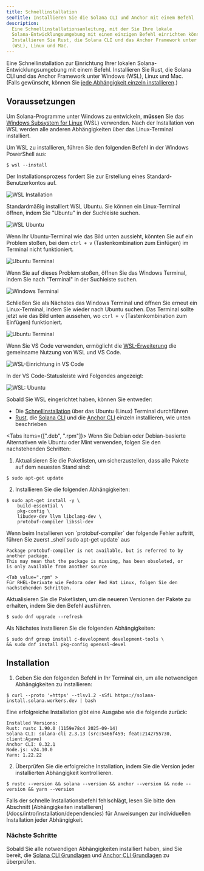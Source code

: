 ```yaml
---
title: Schnellinstallation
seoTitle: Installieren Sie die Solana CLI und Anchor mit einem Befehl
description:
  Eine Schnellinstallationsanleitung, mit der Sie Ihre lokale
  Solana-Entwicklungsumgebung mit einem einzigen Befehl einrichten können.
  Installieren Sie Rust, die Solana CLI und das Anchor Framework unter Windows
  (WSL), Linux und Mac.
---
```


Eine Schnellinstallation zur Einrichtung Ihrer lokalen
Solana-Entwicklungsumgebung mit einem Befehl. Installieren Sie Rust, die Solana
CLI und das Anchor Framework unter Windows (WSL), Linux und Mac. (Falls
gewünscht, können Sie
[jede Abhängigkeit einzeln installieren](/docs/intro/installation/dependencies).)

## Voraussetzungen

<Accordions>
<Accordion title="Windows">

Um Solana-Programme unter Windows zu entwickeln, **müssen** Sie das
[Windows Subsystem for Linux](https://learn.microsoft.com/de-de/windows/wsl/install)
(WSL) verwenden. Nach der Installation von WSL werden alle anderen
Abhängigkeiten über das Linux-Terminal installiert.

Um WSL zu installieren, führen Sie den folgenden Befehl in der Windows
PowerShell aus:

```terminal
$ wsl --install
```

Der Installationsprozess fordert Sie zur Erstellung eines
Standard-Benutzerkontos auf.

![WSL Installation](/assets/docs/intro/installation/wsl-install.png)

Standardmäßig installiert WSL Ubuntu. Sie können ein Linux-Terminal öffnen,
indem Sie "Ubuntu" in der Suchleiste suchen.

![WSL Ubuntu](/assets/docs/intro/installation/wsl-ubuntu-search.png)

Wenn Ihr Ubuntu-Terminal wie das Bild unten aussieht, könnten Sie auf ein
Problem stoßen, bei dem `ctrl + v` (Tastenkombination zum Einfügen) im Terminal
nicht funktioniert.

![Ubuntu Terminal](/assets/docs/intro/installation/wsl-ubuntu-terminal-1.png)

Wenn Sie auf dieses Problem stoßen, öffnen Sie das Windows Terminal, indem Sie
nach "Terminal" in der Suchleiste suchen.

![Windows Terminal](/assets/docs/intro/installation/wsl-windows-terminal.png)

Schließen Sie als Nächstes das Windows Terminal und öffnen Sie erneut ein
Linux-Terminal, indem Sie wieder nach Ubuntu suchen. Das Terminal sollte jetzt
wie das Bild unten aussehen, wo `ctrl + v` (Tastenkombination zum Einfügen)
funktioniert.

![Ubuntu Terminal](/assets/docs/intro/installation/wsl-ubuntu-terminal-2.png)

Wenn Sie VS Code verwenden, ermöglicht die
[WSL-Erweiterung](https://code.visualstudio.com/docs/remote/wsl-tutorial) die
gemeinsame Nutzung von WSL und VS Code.

![WSL-Einrichtung in VS Code](/assets/docs/intro/installation/wsl-vscode.png)

In der VS Code-Statusleiste wird Folgendes angezeigt:

![WSL: Ubuntu](/assets/docs/intro/installation/wsl-vscode-ubuntu.png)

Sobald Sie WSL eingerichtet haben, können Sie entweder:

- Die [Schnellinstallation](#installation) über das Ubuntu (Linux) Terminal
  durchführen
- [Rust](/docs/intro/installation/dependencies#install-rust), die
  [Solana CLI](/docs/intro/installation/dependencies#install-solana-cli) und die
  [Anchor CLI](/docs/intro/installation/dependencies#install-anchor-cli) einzeln
  installieren, wie unten beschrieben

</Accordion>
<Accordion title="Linux">

<Tabs items={[".deb", ".rpm"]}>
<Tab value=".deb" >
Wenn Sie Debian oder Debian-basierte Alternativen wie Ubuntu oder Mint verwenden, folgen Sie den nachstehenden Schritten:

1. Aktualisieren Sie die Paketlisten, um sicherzustellen, dass alle Pakete auf
   dem neuesten Stand sind:

```terminal
$ sudo apt-get update
```

2. Installieren Sie die folgenden Abhängigkeiten:

```terminal
$ sudo apt-get install -y \
    build-essential \
    pkg-config \
    libudev-dev llvm libclang-dev \
    protobuf-compiler libssl-dev
```

<Callout>
Wenn beim Installieren von `protobuf-compiler` der folgende Fehler auftritt, führen
Sie zuerst _shell`sudo apt-get update` aus

```
Package protobuf-compiler is not available, but is referred to by another package.
This may mean that the package is missing, has been obsoleted, or
is only available from another source
```

</Callout>

  </Tab>

    <Tab value=".rpm" >
    Für RHEL-Derivate wie Fedora oder Red Hat Linux, folgen Sie den nachstehenden Schritten.

Aktualisieren Sie die Paketlisten, um die neueren Versionen der Pakete zu
erhalten, indem Sie den Befehl ausführen.

```terminal
$ sudo dnf upgrade --refresh
```

Als Nächstes installieren Sie die folgenden Abhängigkeiten:

```terminal
$ sudo dnf group install c-development development-tools \
&& sudo dnf install pkg-config openssl-devel
```

  </Tab>
</Tabs>

</Accordion>
</Accordions>

## Installation

1. Geben Sie den folgenden Befehl in Ihr Terminal ein, um alle notwendigen
   Abhängigkeiten zu installieren:

```terminal
$ curl --proto '=https' --tlsv1.2 -sSfL https://solana-install.solana.workers.dev | bash
```

Eine erfolgreiche Installation gibt eine Ausgabe wie die folgende zurück:

```
Installed Versions:
Rust: rustc 1.90.0 (1159e78c4 2025-09-14)
Solana CLI: solana-cli 2.3.13 (src:5466f459; feat:2142755730, client:Agave)
Anchor CLI: 0.32.1
Node.js: v24.10.0
Yarn: 1.22.22
```

2. Überprüfen Sie die erfolgreiche Installation, indem Sie die Version jeder
   installierten Abhängigkeit kontrollieren.

```terminal
$ rustc --version && solana --version && anchor --version && node --version && yarn --version
```

<Callout>
  Falls der schnelle Installationsbefehl fehlschlägt, lesen Sie bitte den
  Abschnitt [Abhängigkeiten installieren](/docs/intro/installation/dependencies)
  für Anweisungen zur individuellen Installation jeder Abhängigkeit.
</Callout>

### Nächste Schritte

Sobald Sie alle notwendigen Abhängigkeiten installiert haben, sind Sie bereit,
die [Solana CLI Grundlagen](/docs/intro/installation/solana-cli-basics) und
[Anchor CLI Grundlagen](/docs/intro/installation/anchor-cli-basics) zu
überprüfen.

